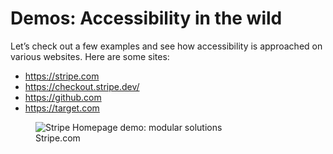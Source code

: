 # Demos: Accessibility in the wild

Let’s check out a few examples and see how accessibility is approached on various websites. Here are some sites:

- https://stripe.com
- https://checkout.stripe.dev/
- https://github.com
- https://target.com

<figure className="my-6">
    <img src="/stripe.jpg" alt="Stripe Homepage demo: modular solutions" />
    <figcaption className="italic font-bold mt-2">Stripe.com</figcaption>
</figure>